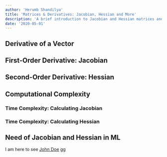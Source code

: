 ```yaml
---
author: 'Herumb Shandilya'
title: 'Matrices & Derivatives: Jacobian, Hessian and More'
description: 'A brief introduction to Jacobian and Hessian matrices and their applications in Machine Learning'
date: '2020-05-01'
---
```


## Derivative of a Vector

## First-Order Derivative: Jacobian

## Second-Order Derivative: Hessian

## Computational Complexity

### Time Complexity: Calculating Jacobian

### Time Complexity: Calculating Hessian

## Need of Jacobian and Hessian in ML

I am here to see [John Doe](https://johndoe.com) gg
